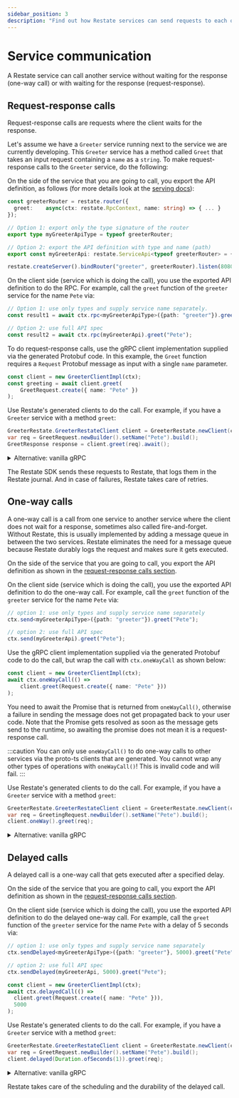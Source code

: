 ```yaml
---
sidebar_position: 3
description: "Find out how Restate services can send requests to each other."
---
```



# Service communication
A Restate service can call another service without waiting for the response (one-way call) or with waiting for the response (request-response).

## Request-response calls
Request-response calls are requests where the client waits for the response.

Let's assume we have a `Greeter` service running next to the service we are currently developing.
This `Greeter` service has a method called `Greet` that takes an input request containing a `name` as a `string`.
To make request-response calls to the `Greeter` service, do the following:

<Tabs groupId="sdk">
<TabItem value="ts" label="Typescript" default>

On the side of the service that you are going to call, you export the API definition, as follows (for more details look at the [serving docs](/services/sdk/serving)): 

```ts
const greeterRouter = restate.router({
  greet:    async(ctx: restate.RpcContext, name: string) => { ... }
});

// Option 1: export only the type signature of the router
export type myGreeterApiType = typeof greeterRouter;

// Option 2: export the API definition with type and name (path)
export const myGreeterApi: restate.ServiceApi<typeof greeterRouter> = { path : "greeter" };

restate.createServer().bindRouter("greeter", greeterRouter).listen(8080);
```

On the client side (service which is doing the call), you use the exported API definition to do the RPC.
For example, call the `greet` function of the `greeter` service for the name `Pete` via:

```ts
// Option 1: use only types and supply service name separately. 
const result1 = await ctx.rpc<myGreeterApiType>({path: "greeter"}).greet("Pete");

// Option 2: use full API spec
const result2 = await ctx.rpc(myGreeterApi).greet("Pete");
```

</TabItem>
<TabItem value="ts-grpc" label="Typescript-gRPC">

To do request-response calls, use the gRPC client implementation supplied via the generated Protobuf code.
In this example, the `Greet` function requires a `Request` Protobuf message as input with a single `name` parameter.

```typescript
const client = new GreeterClientImpl(ctx);
const greeting = await client.greet(
    GreetRequest.create({ name: "Pete" })
);
```

</TabItem>
<TabItem value="java" label="Java">

Use Restate's generated clients to do the call.
For example, if you have a `Greeter` service with a method `greet`:

```java
GreeterRestate.GreeterRestateClient client = GreeterRestate.newClient(ctx);
var req = GreetRequest.newBuilder().setName("Pete").build();
GreetResponse response = client.greet(req).await();
```


<details>
<summary>Alternative: vanilla gRPC</summary>

You can do request-response calls via `ctx.call` by supplying it with the gRPC method descriptor and request, by using the generated Protobuf code.
In this example, the `Greet` function requires a `Request` Protobuf message as input with a single `name` parameter.

```java
var req = GreetRequest.newBuilder().setName("Pete").build();
GreetResponse response = ctx.call(
    GreeterGrpc.getGreetMethod(),
    req
).await();
```

</details>

</TabItem>
</Tabs>

The Restate SDK sends these requests to Restate, that logs them in the Restate journal.
And in case of failures, Restate takes care of retries.


## One-way calls
A one-way call is a call from one service to another service where the client does not wait for a response, sometimes also called fire-and-forget.
Without Restate, this is usually implemented by adding a message queue in between the two services. 
Restate eliminates the need for a message queue because Restate durably logs the request and makes sure it gets executed.

<Tabs groupId="sdk">
<TabItem value="ts" label="Typescript" default>

On the side of the service that you are going to call, you export the API definition as shown in the [request-response calls section](/services/sdk/service-communication#request-response-calls).

On the client side (service which is doing the call), you use the exported API definition to do the one-way call. For example, call the `greet` function of the `greeter` service for the name `Pete` via:

```ts
// option 1: use only types and supply service name separately
ctx.send<myGreeterApiType>({path: "greeter"}).greet("Pete");

// option 2: use full API spec
ctx.send(myGreeterApi).greet("Pete");
```

</TabItem>
<TabItem value="ts-grpc" label="Typescript-gRPC">

Use the gRPC client implementation supplied via the generated Protobuf code to do the call, but wrap the call with `ctx.oneWayCall` as shown below:

```typescript
const client = new GreeterClientImpl(ctx);
await ctx.oneWayCall(() =>
    client.greet(Request.create({ name: "Pete" }))
);
```

You need to await the Promise that is returned from `oneWayCall()`, otherwise a failure in sending the message does not get propagated back to your user code.
Note that the Promise gets resolved as soon as the message gets send to the runtime, so awaiting the promise does not mean it is a request-response call.

:::caution
You can only use `oneWayCall()` to do one-way calls to other services via the proto-ts clients that are generated.
You cannot wrap any other types of operations with `oneWayCall()`! This is invalid code and will fail.
:::


</TabItem>
<TabItem value="java" label="Java">

Use Restate's generated clients to do the call.
For example, if you have a `Greeter` service with a method `greet`:

```java
GreeterRestate.GreeterRestateClient client = GreeterRestate.newClient(ctx);
var req = GreetingRequest.newBuilder().setName("Pete").build();
client.oneWay().greet(req);
```


<details>
<summary>Alternative: vanilla gRPC</summary>

You can do one-way calls via `ctx.oneWayCall` by supplying it with the gRPC method descriptor and request, by using the generated Protobuf code.
In this example, the `Greet` function requires a `Request` Protobuf message as input with a single `name` parameter.

```java
var req = GreetRequest.newBuilder().setName("Pete").build();
ctx.oneWayCall(
  GreeterGrpc.getGreetMethod(),
  req
);
```

</details>

</TabItem>
</Tabs>


## Delayed calls
A delayed call is a one-way call that gets executed after a specified delay.


<Tabs groupId="sdk">
<TabItem value="ts" label="Typescript" default>

On the side of the service that you are going to call, you export the API definition as shown in the [request-response calls section](/services/sdk/service-communication#request-response-calls).

On the client side (service which is doing the call), you use the exported API definition to do the delayed one-way call. For example, call the `greet` function of the `greeter` service for the name `Pete` with a delay of 5 seconds  via:

```ts
// option 1: use only types and supply service name separately
ctx.sendDelayed<myGreeterApiType>({path: "greeter"}, 5000).greet("Pete");

// option 2: use full API spec
ctx.sendDelayed(myGreeterApi, 5000).greet("Pete");
```

</TabItem>
<TabItem value="ts-grpc" label="Typescript-gRPC">

```typescript
const client = new GreeterClientImpl(ctx);
await ctx.delayedCall(() =>
  client.greet(Request.create({ name: "Pete" })),
  5000
);
```

</TabItem>
<TabItem value="java" label="Java">

Use Restate's generated clients to do the call.
For example, if you have a `Greeter` service with a method `greet`:

```java
GreeterRestate.GreeterRestateClient client = GreeterRestate.newClient(ctx);
var req = GreetRequest.newBuilder().setName("Pete").build();
client.delayed(Duration.ofSeconds(1)).greet(req);
```

<details>
<summary>Alternative: vanilla gRPC</summary>

You can do delayed calls via `ctx.delayedCall` by supplying it with the gRPC method descriptor and request, by using the generated Protobuf code.
In this example, the `Greet` function requires a `Request` Protobuf message as input with a single `name` parameter.

```java
var req = GreetRequest.newBuilder().setName("Pete").build();
ctx.delayedCall(
  GreeterGrpc.getGreetMethod(),
  req,
  Duration.ofMinutes(15)
);
```

</details>

</TabItem>
</Tabs>


Restate takes care of the scheduling and the durability of the delayed call.